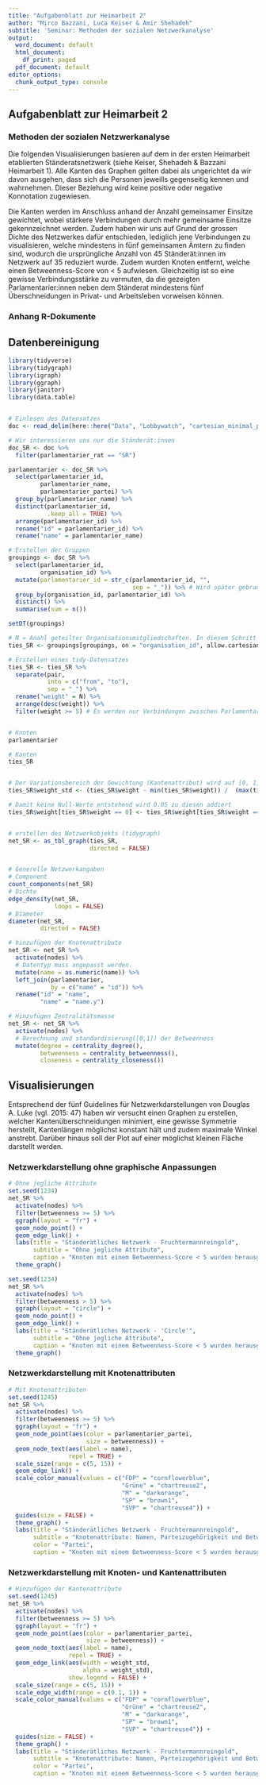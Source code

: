 ```yaml
---
title: "Aufgabenblatt zur Heimarbeit 2"
author: "Mirco Bazzani, Luca Keiser & Amir Shehadeh"
subtitle: 'Seminar: Methoden der sozialen Netzwerkanalyse'
output:
  word_document: default
  html_document:
    df_print: paged
  pdf_document: default
editor_options:
  chunk_output_type: console
---
```


## Aufgabenblatt zur Heimarbeit 2
### Methoden der sozialen Netzwerkanalyse

Die folgenden Visualisierungen basieren auf dem in der ersten Heimarbeit etablierten Ständeratsnetzwerk (siehe Keiser, Shehadeh & Bazzani Heimarbeit 1). Alle Kanten des Graphen gelten dabei als ungerichtet da wir davon ausgehen, dass sich die Personen jeweills gegenseitig kennen und wahrnehmen. Dieser Beziehung wird keine positive oder negative Konnotation zugewiesen. 

Die Kanten werden im Anschluss anhand der Anzahl gemeinsamer Einsitze gewichtet, wobei stärkere Verbindungen durch mehr gemeinsame Einsitze gekennzeichnet werden. Zudem haben wir uns auf Grund der grossen Dichte des Netzwerkes dafür entschieden, lediglich jene Verbindungen zu visualisieren, welche mindestens in fünf gemeinsamen Ämtern zu finden sind, wodurch die ursprüngliche Anzahl von 45 Ständerät:innen im Netzwerk auf 35 reduziert wurde. Zudem wurden Knoten entfernt, welche einen Betweenness-Score von < 5 aufwiesen. Gleichzeitig ist so eine gewisse Verbindungsstärke zu vermuten, da die gezeigten Parlamentarier:innen neben dem Ständerat mindestens fünf Überschneidungen in Privat- und Arbeitsleben vorweisen können.


### Anhang R-Dokumente
## Datenbereinigung

```r
library(tidyverse)
library(tidygraph)
library(igraph)
library(ggraph)
library(janitor)
library(data.table)


# Einlesen des Datensatzes
doc <- read_delim(here::here("Data", "Lobbywatch", "cartesian_minimal_parlamentarier_interessenbindung.csv"))

# Wir interessieren uns nur die Ständerät:innen
doc_SR <- doc %>% 
  filter(parlamentarier_rat == "SR")

parlamentarier <- doc_SR %>% 
  select(parlamentarier_id, 
         parlamentarier_name, 
         parlamentarier_partei) %>% 
  group_by(parlamentarier_name) %>% 
  distinct(parlamentarier_id, 
           .keep_all = TRUE) %>% 
  arrange(parlamentarier_id) %>% 
  rename("id" = parlamentarier_id) %>% 
  rename("name" = parlamentarier_name)
```


```r
# Erstellen der Gruppen
groupings <- doc_SR %>% 
  select(parlamentarier_id,
         organisation_id) %>% 
  mutate(parlamentarier_id = str_c(parlamentarier_id, "",
                                   sep = "_")) %>% # Wird später gebraucht, um die einzelnen IDs wieder voneinander trennen zu können.
  group_by(organisation_id, parlamentarier_id) %>% 
  distinct() %>% 
  summarise(sum = n())

setDT(groupings)

# N = Anahl geteilter Organisationsmitgliedschaften. In diesem Schritt erstellen wir das Kantenattribut.
ties_SR <- groupings[groupings, on = "organisation_id", allow.cartesian = TRUE][parlamentarier_id<i.parlamentarier_id, .N, .(pair = paste0(parlamentarier_id, i.parlamentarier_id))]
```


```r
# Erstellen eines tidy-Datensatzes
ties_SR <- ties_SR %>% 
  separate(pair, 
           into = c("from", "to"), 
           sep = "_") %>% 
  rename("weight" = N) %>% 
  arrange(desc(weight)) %>% 
  filter(weight >= 5) # Es werden nur Verbindungen zwischen Parlamentarier:innen verwendet, die in >= 5 gleichen Organisationen einsitzen. 


# Knoten
parlamentarier

# Kanten
ties_SR


# Der Variationsbereich der Gewichtung (Kantenattribut) wird auf [0, 1] festgelegt. 
ties_SR$weight_std <- (ties_SR$weight - min(ties_SR$weight)) /  (max(ties_SR$weight) - min(ties_SR$weight))

# Damit keine Null-Werte entstehend wird 0.05 zu diesen addiert
ties_SR$weight[ties_SR$weight == 0] <- ties_SR$weight[ties_SR$weight == 0] + 0.05


# erstellen des Netzwerkobjekts (tidygraph)
net_SR <- as_tbl_graph(ties_SR,
                       directed = FALSE)


# Generelle Netzwerkangaben
# Component
count_components(net_SR)
# Dichte
edge_density(net_SR,
             loops = FALSE)
# Diameter
diameter(net_SR,
         directed = FALSE)
```


```r
# hinzufügen der Knotenattribute
net_SR <- net_SR %>% 
  activate(nodes) %>%
  # Datentyp muss angepasst werden.
  mutate(name = as.numeric(name)) %>% 
  left_join(parlamentarier,
            by = c("name" = "id")) %>% 
  rename("id" = "name",
         "name" = "name.y")

# Hinzufügen Zentralitätsmasse
net_SR <- net_SR %>% 
  activate(nodes) %>% 
  # Berechnung und standardisierung([0,1]) der Betweenness
  mutate(degree = centrality_degree(),
         betweenness = centrality_betweenness(),
         closeness = centrality_closeness())

```

## Visualisierungen

Entsprechend der fünf Guidelines für Netzwerkdarstellungen von Douglas A. Luke (vgl. 2015: 47) haben wir versucht einen Graphen zu erstellen, welcher Kantenüberschneidungen minimiert, eine gewisse Symmetrie herstellt, Kantenlängen möglichst konstant hält und zudem maximale Winkel anstrebt. Darüber hinaus soll der Plot auf einer möglichst kleinen Fläche darstellt werden. 

### Netzwerkdarstellung ohne graphische Anpassungen

```r
# Ohne jegliche Attribute
set.seed(1234)
net_SR %>% 
  activate(nodes) %>% 
  filter(betweenness >= 5) %>% 
  ggraph(layout = "fr") + 
  geom_node_point() +
  geom_edge_link() +
  labs(title = "Ständerätliches Netzwerk - Fruchtermannreingold",
       subtitle = "Ohne jegliche Attribute",
       caption = "Knoten mit einem Betweenness-Score < 5 wurden herausgefiltert") +
  theme_graph()

set.seed(1234)
net_SR %>% 
  activate(nodes) %>% 
  filter(betweenness > 5) %>% 
  ggraph(layout = "circle") + 
  geom_node_point() +
  geom_edge_link() +
  labs(title = "Ständerätliches Netzwerk - 'Circle'",
       subtitle = "Ohne jegliche Attribute",
       caption = "Knoten mit einem Betweenness-Score < 5 wurden herausgefiltert") +
  theme_graph()
```

### Netzwerkdarstellung mit Knotenattributen

```r
# Mit Knotenattributen
set.seed(1245)
net_SR %>% 
  activate(nodes) %>% 
  filter(betweenness >= 5) %>% 
  ggraph(layout = "fr") + 
  geom_node_point(aes(color = parlamentarier_partei,
                      size = betweenness)) + 
  geom_node_text(aes(label = name),
                 repel = TRUE) +
  scale_size(range = c(5, 15)) +
  geom_edge_link() +
  scale_color_manual(values = c("FDP" = "cornflowerblue",
                                "Grüne" = "chartreuse2",
                                "M" = "darkorange",
                                "SP" = "brown1",
                                "SVP" = "chartreuse4")) + 
  guides(size = FALSE) + 
  theme_graph() + 
  labs(title = "Ständerätliches Netzwerk - Fruchtermannreingold",
       subtitle = "Knotenattribute: Namen, Parteizugehörigkeit und Betweenness-Score\n",
       color = "Partei",
       caption = "Knoten mit einem Betweenness-Score < 5 wurden herausgefiltert")
```

### Netzwerkdarstellung mit Knoten- und Kantenattributen

```r
# Hinzufügen der Kantenattribute
set.seed(1245)
net_SR %>% 
  activate(nodes) %>% 
  filter(betweenness >= 5) %>% 
  ggraph(layout = "fr") + 
  geom_node_point(aes(color = parlamentarier_partei,
                      size = betweenness)) + 
  geom_node_text(aes(label = name),
                 repel = TRUE) +
  geom_edge_link(aes(width = weight_std,
                     alpha = weight_std),
                 show.legend = FALSE) +
  scale_size(range = c(5, 15)) +
  scale_edge_width(range = c(0.1, 1)) + 
  scale_color_manual(values = c("FDP" = "cornflowerblue",
                                "Grüne" = "chartreuse2",
                                "M" = "darkorange",
                                "SP" = "brown1",
                                "SVP" = "chartreuse4")) + 
  guides(size = FALSE) + 
  theme_graph() + 
  labs(title = "Ständerätliches Netzwerk - Fruchtermannreingold",
       subtitle = "Knotenattribute: Namen, Parteizugehörigkeit und Betweenness-Score\nKantenattribute: Betweenness-Score",
       color = "Partei",
       caption = "Knoten mit einem Betweenness-Score < 5 wurden herausgefiltert")
```

